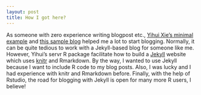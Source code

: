 ```yaml
---
layout: post
title: How I got here?
---
```


As someone with zero experience writing blogpost etc., [Yihui Xie's minimal example](https://github.com/yihui/knitr-jekyll) and [this sample blog](http://statistics.rainandrhino.org/knitr-hyde/2015/12/12/sample-post.html) helped me a lot to start blogging. Normally, it can be quite tedious to work with a Jekyll-based blog for someone like me. However, Yihui's servr R package facilitate how to build a [Jekyll](https://jekyllrb.com/) website which uses [knitr](yihui.name/knitr/) and Rmarkdown. By the way, I wanted to use Jekyll because I want to include R code to my blog posts. Also, I was lucky and I had experience with knitr and Rmarkdown before. Finally, with the help of Rstudio, the road for blogging with Jekyll is open for many more R users, I believe! 
